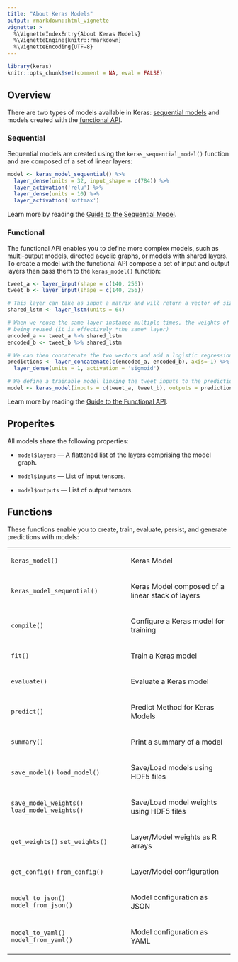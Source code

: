 ```yaml
---
title: "About Keras Models"
output: rmarkdown::html_vignette
vignette: >
  %\VignetteIndexEntry{About Keras Models}
  %\VignetteEngine{knitr::rmarkdown}
  %\VignetteEncoding{UTF-8}
---
```


```r
library(keras)
knitr::opts_chunk$set(comment = NA, eval = FALSE)
```

## Overview

There are two types of models available in Keras: [sequential models](sequential_model.html) and models created with the [functional API](functional_api.html).

### Sequential

Sequential models are created using the `keras_sequential_model()` function and are composed of a set of linear layers:

```r
model <- keras_model_sequential() %>% 
  layer_dense(units = 32, input_shape = c(784)) %>% 
  layer_activation('relu') %>% 
  layer_dense(units = 10) %>% 
  layer_activation('softmax')
```

Learn more by reading the [Guide to the Sequential Model](sequential_model.html).

### Functional

The functional API enables you to define more complex models, such as multi-output models, directed acyclic graphs, or models with shared layers. To create a model with the functional API compose a set of input and output layers then pass them to the `keras_model()` function: 

```r
tweet_a <- layer_input(shape = c(140, 256))
tweet_b <- layer_input(shape = c(140, 256))

# This layer can take as input a matrix and will return a vector of size 64
shared_lstm <- layer_lstm(units = 64)

# When we reuse the same layer instance multiple times, the weights of the layer are also
# being reused (it is effectively *the same* layer)
encoded_a <- tweet_a %>% shared_lstm
encoded_b <- tweet_b %>% shared_lstm

# We can then concatenate the two vectors and add a logistic regression on top
predictions <- layer_concatenate(c(encoded_a, encoded_b), axis=-1) %>% 
  layer_dense(units = 1, activation = 'sigmoid')

# We define a trainable model linking the tweet inputs to the predictions
model <- keras_model(inputs = c(tweet_a, tweet_b), outputs = predictions)
```

Learn more by reading the [Guide to the Functional API](unctional_api.html).

## Properites

All models share the following properties:

- `model$layers` --- A flattened list of the layers comprising the model graph.

- `model$inputs` --- List of input tensors.

- `model$outputs` --- List of output tensors.


## Functions

These functions enable you to create, train, evaluate, persist, and generate predictions with models:

<table class="ref-index">

<colgroup>
<col class="alias" />
<col class="title" />
</colgroup>

<tbody>
<tr>
<!--  -->
<td>
`keras_model()`
</td>
<td><p>Keras Model</p></td>
</tr><tr>
<!--  -->
<td>
`keras_model_sequential()`
</td>
<td><p>Keras Model composed of a linear stack of layers</p></td>
</tr><tr>
<!--  -->
<td>
`compile()`
</td>
<td><p>Configure a Keras model for training</p></td>
</tr><tr>
<!--  -->
<td>
`fit()`
</td>
<td><p>Train a Keras model</p></td>
</tr><tr>
<!--  -->
<td>
`evaluate()`
</td>
<td><p>Evaluate a Keras model</p></td>
</tr><tr>
<!--  -->
<td>
`predict()`
</td>
<td><p>Predict Method for Keras Models</p></td>
</tr><tr>
<!--  -->
<td>
`summary()`
</td>
<td><p>Print a summary of a model</p></td>
</tr>
<tr>
<!--  -->
<td>
  `save_model()` `load_model()`
</td>
<td><p>Save/Load models using HDF5 files</p></td>
</tr><tr>
<!--  -->
<td>
  `save_model_weights()` `load_model_weights()`
</td>
<td><p>Save/Load model weights using HDF5 files</p></td>
</tr><tr>
<!--  -->
<td>
  `get_weights()` `set_weights()`
</td>
<td><p>Layer/Model weights as R arrays</p></td>
</tr><tr>
<!--  -->
<td>
  `get_config()` `from_config()`
</td>
<td><p>Layer/Model configuration</p></td>
</tr><tr>
<!--  -->
<td>
  `model_to_json()` `model_from_json()`
</td>
<td><p>Model configuration as JSON</p></td>
</tr><tr>
<!--  -->
<td>
  `model_to_yaml()` `model_from_yaml()`
</td>
<td><p>Model configuration as YAML</p></td>
</tr>
</tbody>
</table>

